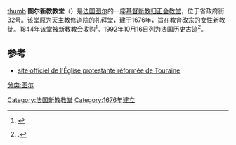 [[文件:Chapelle_des_Filles_de_l'Union_Chrétienne.JPG|thumb]]
'''图尔新教教堂'''（{{lang-fr|Temple protestant de Tours}}）是[[法国|法国]][[图尔|图尔]]的一座[[基督新教|基督新教]][[归正会|归正会]][[教堂|教堂]]，位于省政府街32号。该堂原为天主教修道院的礼拜堂，建于1676年，旨在教育改宗的女性新教徒。1844年该堂被新教教会收购<ref>{{Cite web |url=http://huguenotsinfo.free.fr/temples/tours.htm |title=存档副本 |accessdate=2016-06-05 |archive-date=2014-06-07 |archive-url=https://web.archive.org/web/20140607034920/http://huguenotsinfo.free.fr/temples/tours.htm |dead-url=no }}</ref>。1992年10月16日列为法国历史古迹<ref name="Mérimée">{{Mérimée|PA00098138}}.</ref>。

== 参考 ==
{{References}}
* [https://www.eglise-protestante-unie.fr/touraine-p50226 site officiel de l'Église protestante réformée de Touraine]{{Wayback|url=https://www.eglise-protestante-unie.fr/touraine-p50226 |date=20161003185625 }}

{{Coord|47|23|35|N|0|41|26|E|display=title}}

[[分类:图尔|分类:图尔]]
[[Category:法国新教教堂|Category:法国新教教堂]]
[[Category:1676年建立|Category:1676年建立]]
{{Church-stub}}